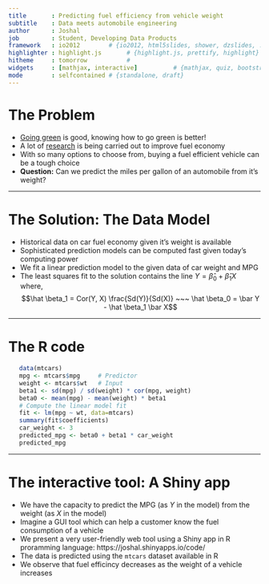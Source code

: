 ```yaml
---
title       : Predicting fuel efficiency from vehicle weight
subtitle    : Data meets automobile engineering
author      : Joshal
job         : Student, Developing Data Products
framework   : io2012        # {io2012, html5slides, shower, dzslides, ...}
highlighter : highlight.js       # {highlight.js, prettify, highlight}
hitheme     : tomorrow           # 
widgets     : [mathjax, interactive]          # {mathjax, quiz, bootstrap}
mode        : selfcontained # {standalone, draft}
---
```


# The Problem

 * [Going green](http://www.fueleconomy.gov/) is good, knowing how to go green is better!
 * A lot of [research](http://www.nasa.gov/offices/ipp/centers/dfrc/news_events/SS-Truck-Aerodynamics.html#.U5abm3Wx15Q) is being carried out to improve fuel economy 
 * With so many options to choose from, buying a fuel efficient vehicle can be a tough choice
 * **Question:** Can we predict the miles per gallon of an automobile from it's weight?

---

# The Solution: The Data Model

 * Historical data on car fuel economy given it's weight is available
 * Sophisticated prediction models can be computed fast given today's computing power
 * We fit a linear prediction model to the given data of car weight and MPG
 * The least squares fit to the solution contains the line $Y = \hat \beta_0 + \hat \beta_1 X$ where,
    $$\hat \beta_1 = Cor(Y, X) \frac{Sd(Y)}{Sd(X)} ~~~ \hat \beta_0 = \bar Y - \hat \beta_1 \bar X$$


---

# The R code


 ```r
    data(mtcars)
    mpg <- mtcars$mpg     # Predictor
    weight <- mtcars$wt   # Input
    beta1 <- sd(mpg) / sd(weight) * cor(mpg, weight)
    beta0 <- mean(mpg) - mean(weight) * beta1
    # Compute the linear model fit
    fit <- lm(mpg ~ wt, data=mtcars) 
    summary(fit$coefficients)
    car_weight <- 3
    predicted_mpg <- beta0 + beta1 * car_weight
    predicted_mpg
 ```

---

# The interactive tool: A Shiny app

 * We have the capacity to predict the MPG (as $Y$ in the model) from the weight (as $X$ in the model)
 * Imagine a GUI tool which can help a customer know the fuel consumption of a vehicle
 * We present a very user-friendly web tool using a Shiny app in R proramming language:
 https://joshal.shinyapps.io/code/
 * The data is predicted using the `mtcars` dataset available in R
 * We observe that fuel efficincy decreases as the weight of a vehicle increases

 
